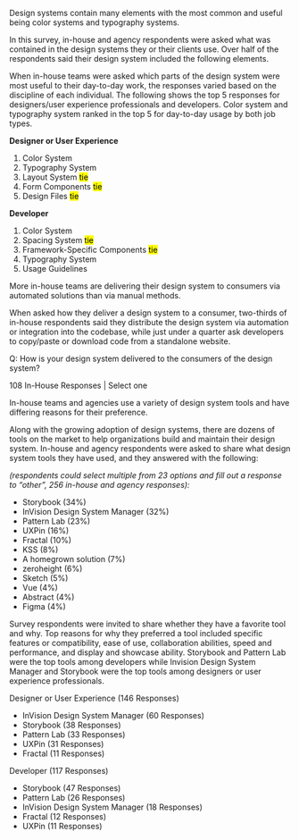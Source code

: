 
<ContentBlock>

Design systems contain many elements with the most common and useful being color systems and typography systems.

In this survey, in-house and agency respondents were asked what was contained in the design systems they or their clients use. Over half of the respondents said their design system included the following elements.

</ContentBlock>

<TopFeatures />

<ContentBlock>

When in-house teams were asked which parts of the design system were most useful to their day-to-day work, the responses varied based on the discipline of each individual. The following shows the top 5 responses for designers/user experience professionals and developers. Color system and typography system ranked in the top 5 for day-to-day usage by both job types.

**Designer or User Experience**

1. Color System
2. Typography System
3. Layout System <mark className="util-italic">tie</mark>
4. Form Components <mark className="util-italic">tie</mark>
5. Design Files <mark className="util-italic">tie</mark>

**Developer**

1. Color System
2. Spacing System <mark className="util-italic">tie</mark>
3. Framework-Specific Components <mark className="util-italic">tie</mark>
4. Typography System
5. Usage Guidelines

More in-house teams are delivering their design system to consumers via automated solutions than via manual methods.

When asked how they deliver a design system to a consumer, two-thirds of in-house respondents said they distribute the design system via automation or integration into the codebase, while just under a quarter ask developers to copy/paste or download code from a standalone website.

</ContentBlock>

<Table2a />
<Chart2a />

<ContentBlock>



Q: How is your design system delivered to the consumers of the design system?

108 In-House Responses | Select one




In-house teams and agencies use a variety of design system tools and have differing reasons for their preference.

Along with the growing adoption of design systems, there are dozens of tools on the market to help organizations build and maintain their design system. In-house and agency respondents were asked to share what design system tools they have used, and they answered with the following:



*(respondents could select multiple from 23 options and fill out a response to “other”, 256 in-house and agency responses):*

- Storybook (34%)
- InVision Design System Manager (32%)
- Pattern Lab (23%)
- UXPin (16%)
- Fractal (10%)
- KSS (8%)
- A homegrown solution (7%)
- zeroheight (6%)
- Sketch (5%)
- Vue (4%)
- Abstract (4%)
- Figma (4%)



Survey respondents were invited to share whether they have a favorite tool and why. Top reasons for why they preferred a tool included specific features or compatibility, ease of use, collaboration abilities, speed and performance, and display and showcase ability. Storybook and Pattern Lab were the top tools among developers while Invision Design System Manager and Storybook were the top tools among designers or user experience professionals.

Designer or User Experience (146 Responses)

- InVision Design System Manager (60 Responses)
- Storybook (38 Responses)
- Pattern Lab (33 Responses)
- UXPin (31 Responses)
- Fractal (11 Responses)

Developer (117 Responses)

- Storybook (47 Responses)
- Pattern Lab (26 Responses)
- InVision Design System Manager (18 Responses)
- Fractal (12 Responses)
- UXPin (11 Responses)

</ContentBlock>
